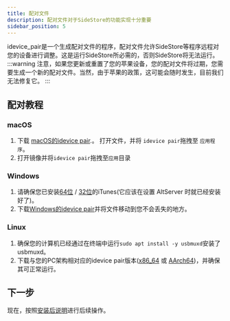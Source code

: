 ```yaml
---
title: 配对文件
description: 配对文件对于SideStore的功能实现十分重要
sidebar_position: 5
---
```


idevice_pair是一个生成配对文件的程序，配对文件允许SideStore等程序远程对您的设备进行调整。这是运行SideStore所必需的，否则SideStore将无法运行。
:::warning
注意，如果您更新或重置了您的苹果设备，您的配对文件将过期，您需要生成一个新的配对文件。当然，由于苹果的政策，这可能会随时发生，目前我们无法修复它。
:::

## 配对教程

### macOS

1. 下载 [macOS的idevice pair](https://github.com/jkcoxson/idevice_pair/releases/latest/download/idevice_pair--macos-universal.dmg).。 打开文件，并将 `idevice pair`拖拽至 `应用程序`。
2. 打开镜像并将`idevice pair`拖拽至`应用`目录

### Windows

1. 请确保您已安装[64位](https://apple.com/itunes/download/win64) / [32位](https://apple.com/itunes/download/win32)的iTunes(它应该在设置 AltServer 时就已经安装好了)。
2. 下载[Windows的idevice pair](https://github.com/jkcoxson/idevice_pair/releases/latest/download/idevice_pair--windows-x86_64.exe)并将文件移动到您不会丢失的地方。

### Linux

1. 确保您的计算机已经通过在终端中运行`sudo apt install -y usbmuxd`安装了usbmuxd。 
2. 下载与您的PC架构相对应的idevice pair版本([x86_64](https://github.com/jkcoxson/idevice_pair/releases/latest/download/idevice_pair--linux-x86_64.AppImage) 或 [AArch64](https://github.com/jkcoxson/idevice_pair/releases/latest/download/idevice_pair--linux-aarch64.AppImage))，并确保其可正常运行。

## 下一步
现在，按照[安装后说明](post-install)进行后续操作。